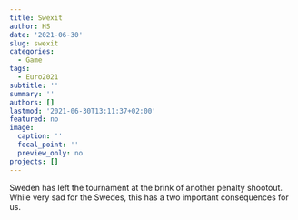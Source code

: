 ```yaml
---
title: Swexit
author: HS
date: '2021-06-30'
slug: swexit
categories:
  - Game
tags:
  - Euro2021
subtitle: ''
summary: ''
authors: []
lastmod: '2021-06-30T13:11:37+02:00'
featured: no
image:
  caption: ''
  focal_point: ''
  preview_only: no
projects: []
---
```


Sweden has left the tournament at the brink of another penalty shootout. While very sad for the Swedes, this has a two important consequences for us.